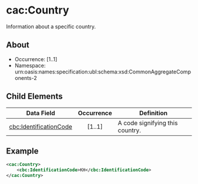 # cac:Country

Information about a specific country.

## About
* Occurrence: [1..1]
* Namespace: urn:oasis:names:specification:ubl:schema:xsd:CommonAggregateComponents-2

## Child Elements

| Data Field               | Occurrence | Definition                                                                                           |
|--------------------------|:----------:|------------------------------------------------------------------------------------------------------|
| [cbc:IdentificationCode](./country/identification-code.mdx) |   [1..1]   | A code signifying this country.                   |

## Example 
```xml
<cac:Country>
    <cbc:IdentificationCode>KH</cbc:IdentificationCode>
</cac:Country>
